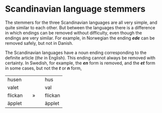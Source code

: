 # Scandinavian language stemmers

The stemmers for the three Scandinavian languages are all very simple, and quite similar to each other. But between the languages there is a difference in which endings can be removed without difficulty, even though the endings are very similar. For example, in Norwegian the ending **_ede_** can be removed safely, but not in Danish.

The Scandinavian languages have a noun ending corresponding to the definite article (_the_ in English). This ending cannot always be removed with certainty. In Swedish, for example, the **_en_** form is removed, and the **_et_** form in some cases, but not the **_t_** or **_n_** form,

|     |     |     |     |     |
| --- | --- | --- | --- | --- |
| husen |     |     |     | hus |
| valet |     |     |     | val |
| flickan |     | »   |     | flickan |
| äpplet |     |     |     | äpplet |
